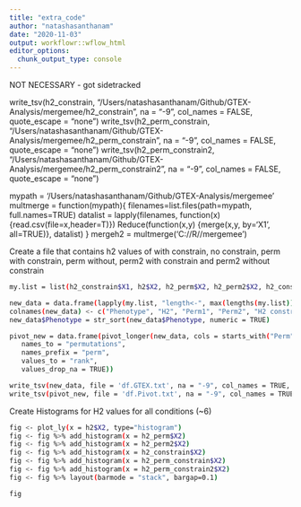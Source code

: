 ```yaml
---
title: "extra_code"
author: "natashasanthanam"
date: "2020-11-03"
output: workflowr::wflow_html
editor_options:
  chunk_output_type: console
---
```




NOT NECESSARY - got sidetracked

write_tsv(h2_constrain, "/Users/natashasanthanam/Github/GTEX-Analysis/mergemee/h2_constrain", na = "-9", col_names = FALSE, quote_escape = "none")
write_tsv(h2_perm_constrain, "/Users/natashasanthanam/Github/GTEX-Analysis/mergemee/h2_perm_constrain", na = "-9", col_names = FALSE, quote_escape = "none")
write_tsv(h2_perm_constrain2, "/Users/natashasanthanam/Github/GTEX-Analysis/mergemee/h2_perm_constrain2", na = "-9", col_names = FALSE, quote_escape = "none")


mypath = '/Users/natashasanthanam/Github/GTEX-Analysis/mergemee'
multmerge = function(mypath){
filenames=list.files(path=mypath, full.names=TRUE)
datalist = lapply(filenames, function(x){read.csv(file=x,header=T)})
Reduce(function(x,y) {merge(x,y, by='X1', all=TRUE)}, datalist)
}
mergeh2 = multmerge('C://R//mergemee')



Create a file that contains h2 values of with constrain, no constrain, perm with constrain, perm without, perm2 with constrain and perm2 without constrain
```sh

my.list = list(h2_constrain$X1, h2$X2, h2_perm$X2, h2_perm2$X2, h2_constrain$X2, h2_perm_constrain$X2, h2_perm_constrain2$X2)

new_data = data.frame(lapply(my.list, "length<-", max(lengths(my.list))))
colnames(new_data) <- c("Phenotype", "H2", "Perm1", "Perm2", "H2 constrained", "Perm constrained 1", "Perm Constrained 2")
new_data$Phenotype = str_sort(new_data$Phenotype, numeric = TRUE)

pivot_new = data.frame(pivot_longer(new_data, cols = starts_with("Perm"),
   names_to = "permutations",
   names_prefix = "perm",
   values_to = "rank",
   values_drop_na = TRUE))

write_tsv(new_data, file = 'df.GTEX.txt', na = "-9", col_names = TRUE, quote_escape = "none")
write_tsv(pivot_new, file = 'df.Pivot.txt', na = "-9", col_names = TRUE, quote_escape = "none")
```


Create Histograms for H2 values for all conditions (~6)
```sh
fig <- plot_ly(x = h2$X2, type="histogram")
fig <- fig %>% add_histogram(x = h2_perm$X2)
fig <- fig %>% add_histogram(x = h2_perm2$X2)
fig <- fig %>% add_histogram(x = h2_constrain$X2)
fig <- fig %>% add_histogram(x = h2_perm_constrain$X2)
fig <- fig %>% add_histogram(x = h2_perm_constrain2$X2)
fig <- fig %>% layout(barmode = "stack", bargap=0.1)

fig
```

